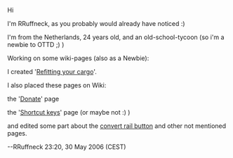 Hi


I'm RRuffneck, as you probably would already have noticed :)

I'm from the Netherlands, 24 years old, and an old-school-tycoon (so i'm a newbie to OTTD ;)  )


Working on some wiki-pages (also as a Newbie):

I created '[[en/Manual/Refit|Refitting your cargo]]'.

I also placed these pages on Wiki:

the '[[en/Site support|Donate]]' page

the '[[en/Manual/Hotkeys|Shortcut keys]]' page (or maybe not :)  )


and edited some part about the [[en/Manual/Convert rail|convert rail button]] and other not mentioned pages.

--RRuffneck 23:20, 30 May 2006 (CEST)